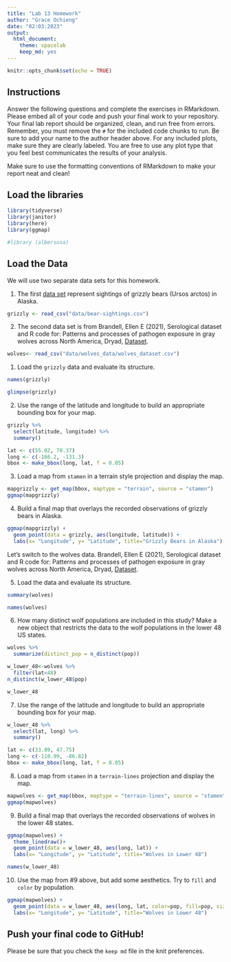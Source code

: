 ```yaml
---
title: "Lab 13 Homework"
author: "Grace Ochieng"
date: "02:03:2023"
output:
  html_document: 
    theme: spacelab
    keep_md: yes
---
```


```r
knitr::opts_chunk$set(echo = TRUE)
```

## Instructions
Answer the following questions and complete the exercises in RMarkdown. Please embed all of your code and push your final work to your repository. Your final lab report should be organized, clean, and run free from errors. Remember, you must remove the `#` for the included code chunks to run. Be sure to add your name to the author header above. For any included plots, make sure they are clearly labeled. You are free to use any plot type that you feel best communicates the results of your analysis.  

Make sure to use the formatting conventions of RMarkdown to make your report neat and clean!  

## Load the libraries  
```r
library(tidyverse)
library(janitor)
library(here)
library(ggmap)
``` 

```r
#library (albersusa)
```

## Load the Data
We will use two separate data sets for this homework.  

1. The first [data set](https://rcweb.dartmouth.edu/~f002d69/workshops/index_rspatial.html) represent sightings of grizzly bears (Ursos arctos) in Alaska.  
```r
grizzly <- read_csv("data/bear-sightings.csv")
```

2. The second data set is from Brandell, Ellen E (2021), Serological dataset and R code for: Patterns and processes of pathogen exposure in gray wolves across North America, Dryad, [Dataset](https://doi.org/10.5061/dryad.5hqbzkh51).  
```r
wolves<- read_csv("data/wolves_data/wolves_dataset.csv")
```

1. Load the `grizzly` data and evaluate its structure.  
```r
names(grizzly)
```
```r
glimpse(grizzly)
```
2. Use the range of the latitude and longitude to build an appropriate bounding box for your map.  
```r
grizzly %>% 
  select(latitude, longitude) %>% 
  summary()
```
```r
lat <- c(55.02, 70.37)
long <- c(-166.2, -131.3)
bbox <- make_bbox(long, lat, f = 0.05)
```

3. Load a map from `stamen` in a terrain style projection and display the map.  
```r
mapgrizzly <- get_map(bbox, maptype = "terrain", source = "stamen")
ggmap(mapgrizzly)
```

4. Build a final map that overlays the recorded observations of grizzly bears in Alaska.  
```r
ggmap(mapgrizzly) + 
  geom_point(data = grizzly, aes(longitude, latitude)) +
  labs(x= "Longitude", y= "Latitude", title="Grizzly Bears in Alaska")
```


Let's switch to the wolves data. Brandell, Ellen E (2021), Serological dataset and R code for: Patterns and processes of pathogen exposure in gray wolves across North America, Dryad, [Dataset](https://doi.org/10.5061/dryad.5hqbzkh51).  

5. Load the data and evaluate its structure.  
```r
summary(wolves)
```
```r
names(wolves)
```

6. How many distinct wolf populations are included in this study? Make a new object that restricts the data to the wolf populations in the lower 48 US states.  
```r
wolves %>%
  summarize(distinct_pop = n_distinct(pop))
```
```r
w_lower_48<-wolves %>%
  filter(lat<48)
n_distinct(w_lower_48$pop)
```
```r
w_lower_48
```


7. Use the range of the latitude and longitude to build an appropriate bounding box for your map.  
```r
w_lower_48 %>% 
  select(lat, long) %>% 
  summary()

```

```r
lat <- c(33.89, 47.75)
long <- c(-110.99, -86.82)
bbox <- make_bbox(long, lat, f = 0.05)
```

8.  Load a map from `stamen` in a `terrain-lines` projection and display the map.  
```r
mapwolves <- get_map(bbox, maptype = "terrain-lines", source = "stamen")
ggmap(mapwolves)
```

9. Build a final map that overlays the recorded observations of wolves in the lower 48 states.  

```r
ggmap(mapwolves) +
  theme_linedraw()+
  geom_point(data = w_lower_48, aes(long, lat)) +
  labs(x= "Longitude", y= "Latitude", title="Wolves in Lower 48")
```

```r
names(w_lower_48)
```

10. Use the map from #9 above, but add some aesthetics. Try to `fill` and `color` by population.  
```r
ggmap(mapwolves) +
  geom_point(data = w_lower_48, aes(long, lat, color=pop, fill=pop, size=pack.size)) +
  labs(x= "Longitude", y= "Latitude", title="Wolves in Lower 48")
```

## Push your final code to GitHub!
Please be sure that you check the `keep md` file in the knit preferences. 